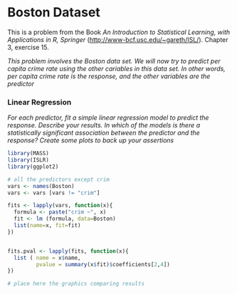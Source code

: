 
Boston Dataset
==========================================================================
This is a problem from the Book *An Introduction to Statistical Learning,
with Applications in R, Springer* (<http://www-bcf.usc.edu/~gareth/ISL/>).
Chapter 3, exercise 15.

*This problem involves the Boston data set. We will now try to predict per
capita crime rate using the other cariables in this data set. In other words,
per capita crime rate is the response, and the other variables are the
predictor*

### Linear Regression

*For each predictor, fit a simple linear regression model to predict the
response. Describe your results. In which of the models is there a statistically
significant association between the predictor and the response? Create some
plots to back up your assertions*

```r
library(MASS)
library(ISLR)
library(ggplot2)
```

```r
# all the predictors except crim
vars <- names(Boston)
vars <- vars [vars != "crim"]

fits <- lapply(vars, function(x){
  formula <- paste("crim ~", x)
  fit <- lm (formula, data=Boston)
  list(name=x, fit=fit)
})


fits.pval <- lapply(fits, function(x){
  list ( name = x$name,
         pvalue = summary(x$fit)$coefficients[2,4])
})
```

```r
# place here the graphics comparing results
```